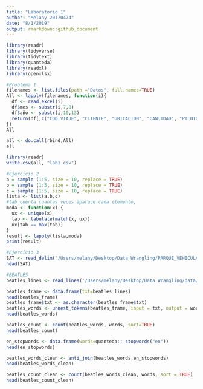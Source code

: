 ```yaml
---
title: "Laboratorio 1"
author: "Melany 20170474"
date: "8/1/2019"
output: rmarkdown::github_document
---
```


```r
library(readr)
library(tidyverse)
library(tidytext)
library(quanteda)
library(readxl)
library(openxlsx)
```

```r
#Problema 1
filenames <- list.files(path ="Datos", full.names=TRUE)  
All <- lapply(filenames, function(i){
  df <- read_excel(i)
  df$mes <- substr(i,7,8)
  df$año <- substr(i,10,13)
  return(df[,c("COD_VIAJE", "CLIENTE", "UBICACION", "CANTIDAD", "PILOTO", "Q", "CREDITO", "UNIDAD", "mes", "año")])
})
All
```

```r
all <- do.call(rbind,All)
all
```

```r
library(readr)
write.csv(all, "lab1.csv")
```

```r
#Ejercicio 2
a = sample (1:5, size = 10, replace = TRUE)
b = sample (1:5, size = 10, replace = TRUE)
c = sample (1:5, size = 10, replace = TRUE)
lista <- list(a,b,c)
#tab cuenta cuantas veces aparace cada elemento, 
moda <- function(x) {
  ux <- unique(x)
  tab <- tabulate(match(x, ux))
  ux[tab == max(tab)]
}
result <- lapply(lista,moda)
print(result)
```

```r
#Ejercicio 3
SAT <- read_delim('/Users/melany/Desktop/Data Wrangling/PARQUE_VEHICULAR_0119.txt',delim= "|")
head(SAT)
```

```r
#BEATLES
beatles_lines <- read_lines('/Users/melany/Desktop/Data Wrangling/data/beatles.txt')
```

```r
beatles_frame <- data.frame(txt=beatles_lines)
head(beatles_frame)
beatles_frame$txt <- as.character(beatles_frame$txt)
beatles_words <- unnest_tokens(beatles_frame, input = txt, output = words, token = "words")
head(beatles_words)
```

```r
beatles_count <- count(beatles_words, words, sort=TRUE)
head(beatles_count)
```

```r
en_stopwords <- data.frame(words=quanteda:: stopwords("en"))
head(en_stopwords)
```

```r
beatles_words_clean <- anti_join(beatles_words,en_stopwords)
head(beatles_words_clean)
```

```r
beatles_count_clean <- count(beatles_words_clean, words, sort = TRUE)
head(beatles_count_clean)
```